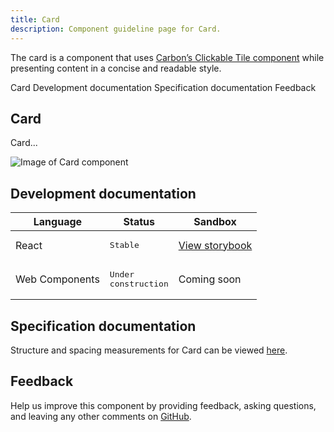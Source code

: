 ```yaml
---
title: Card
description: Component guideline page for Card.
---
```


<PageDescription>

The card is a component that uses [Carbon’s Clickable Tile component](https://www.carbondesignsystem.com/components/tile/code/?&_ga=2.57702058.1857981228.1594645810-98205212.1592938803#clickable-tile) while presenting content in a concise and readable style.

</PageDescription>

<AnchorLinks>

<AnchorLink>Card</AnchorLink>
<AnchorLink>Development documentation</AnchorLink>
<AnchorLink>Specification documentation</AnchorLink>
<AnchorLink>Feedback</AnchorLink>

</AnchorLinks>

## Card
Card...

![Image of Card component](../../images/component/Card/)


## Development documentation

| Language      | Status        | Sandbox                                                                              |
| ------------- | -----------   | ------------------------------------------------------------------------             |
| React         | <div><span class="bx--tag bx--tag--green"><pre>Stable</pre></span></div>        | [View storybook](https://ibmdotcom-react.mybluemix.net/?path=/story/components-card--static)     |
| Web Components       | <div><span class="bx--tag bx--tag--cool-gray"><pre>Under construction</pre></span></div>  | Coming soon |

## Specification documentation

Structure and spacing measurements for Card can be viewed [here]().

## Feedback

Help us improve this component by providing feedback, asking questions, and leaving any other comments on [GitHub]().
